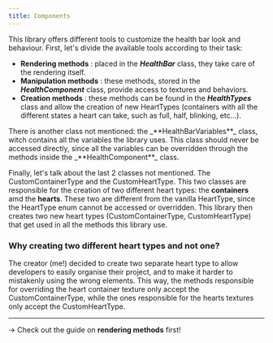 ```yaml
---
title: Components
---
```


This library offers different tools to customize the health bar look and behaviour.
First, let's divide the available tools according to their task:
- **Rendering methods** : placed in the _**HealthBar**_ class, they take care of the rendering itself.
- **Manipulation methods** : these methods, stored in the _**HealthComponent**_ class, provide access to textures and behaviors.
- **Creation methods** : these methods can be found in the _**HealthTypes**_ class and allow the creation of new HeartTypes (containers with all the different states a heart can take, such as full, half, blinking, etc...).

<Callout variant="warning">
    There is another class not mentioned: the _**HealthBarVariables**_ class, witch contains all the variables the library uses.
    This class should never be accessed directly, since all the variables can be overridden through the methods inside the _**HealthComponent**_ class.
</Callout>

Finally, let's talk about the last 2 classes not mentioned. The CustomContainerType and the CustomHeartType.
This two classes are responsible for the creation of two different heart types: the **containers** amd the **hearts**. These two are different from the
vanilla HeartType, since the HeartType enum cannot be accessed or overridden. This library then creates two new heart types (CustomContainerType, CustomHeartType)
that get used in all the methods this library use.

### Why creating two different heart types and not one?

The creator (me!) decided to create two separate heart type to allow developers to easily organise their project,
and to make it harder to mistakenly using the wrong elements. This way, the methods responsible for overriding
the heart container texture only accept the CustomContainerType,
while the ones responsible for the hearts textures only accept the CustomHeartType.

----

 -> Check out the guide on **rendering methods** first!

